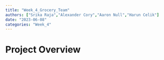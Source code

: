 ```yaml
---
title: "Week_4_Grocery_Team"
authors: ["Srika Raja","Alexander Cory","Aaron Null","Harun Celik"]
date: "2023-06-08"
categories: "Week_4"
---
```


# Project Overview
